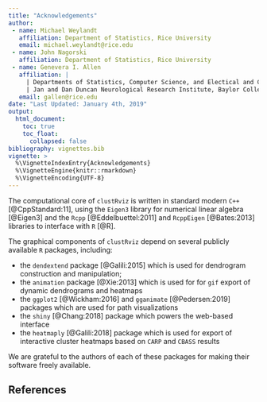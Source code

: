```yaml
---
title: "Acknowledgements"
author:
 - name: Michael Weylandt
   affiliation: Department of Statistics, Rice University
   email: michael.weylandt@rice.edu
 - name: John Nagorski
   affiliation: Department of Statistics, Rice University
 - name: Genevera I. Allen
   affiliation: |
     | Departments of Statistics, Computer Science, and Electical and Computer Engineering, Rice University
     | Jan and Dan Duncan Neurological Research Institute, Baylor College of Medicine
   email: gallen@rice.edu
date: "Last Updated: January 4th, 2019"
output:
  html_document:
    toc: true
    toc_float:
      collapsed: false
bibliography: vignettes.bib
vignette: >
  %\VignetteIndexEntry{Acknowledgements}
  %\VignetteEngine{knitr::rmarkdown}
  %\VignetteEncoding{UTF-8}
---
```


The computational core of `clustRviz` is written in standard modern `C++` [@CppStandard:11],
using the `Eigen3` library for numerical linear algebra [@Eigen3] and the `Rcpp` [@Eddelbuettel:2011]
and `RcppEigen` [@Bates:2013] libraries to interface with `R` [@R].

The graphical components of `clustRviz` depend on several publicly available `R` packages, including:

- the `dendextend` package [@Galili:2015] which is used for dendrogram construction and manipulation;
- the `animation` package [@Xie:2013] which is used for for `gif` export of dynamic dendrograms and heatmaps
- the `ggplot2` [@Wickham:2016] and `gganimate` [@Pedersen:2019] packages which are used for path visualizations
- the `shiny` [@Chang:2018] package which powers the web-based interface
- the `heatmaply` [@Galili:2018] package which is used for export of interactive cluster heatmaps based on `CARP` and `CBASS` results

We are grateful to the authors of each of these packages for making their software freely available.

## References

